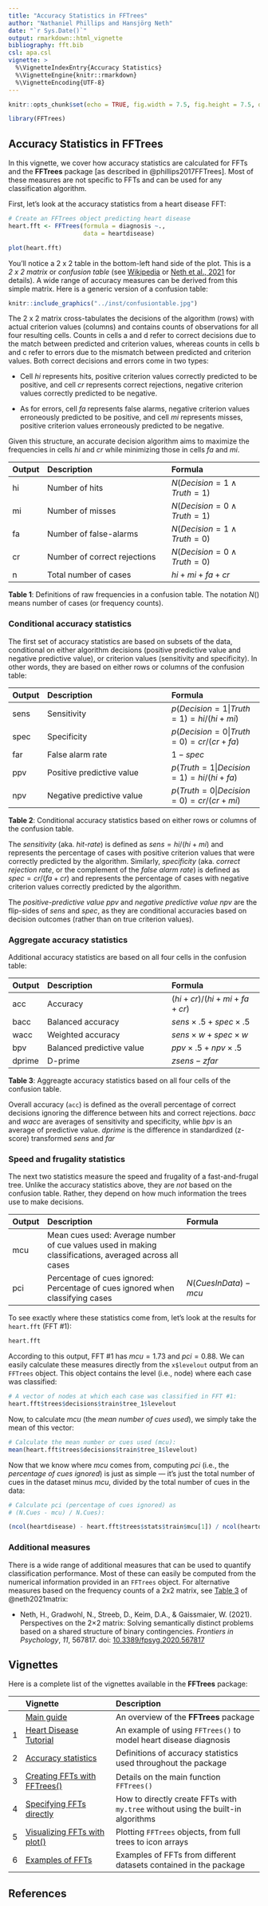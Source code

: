 ```yaml
---
title: "Accuracy Statistics in FFTrees"
author: "Nathaniel Phillips and Hansjörg Neth"
date: "`r Sys.Date()`"
output: rmarkdown::html_vignette
bibliography: fft.bib
csl: apa.csl 
vignette: >
  %\VignetteIndexEntry{Accuracy Statistics}
  %\VignetteEngine{knitr::rmarkdown}
  %\VignetteEncoding{UTF-8}
---
```


```r
knitr::opts_chunk$set(echo = TRUE, fig.width = 7.5, fig.height = 7.5, dpi = 100, out.width = "600px", fig.align='center', message = FALSE)
```

```r
library(FFTrees)
```


## Accuracy Statistics in **FFTrees** 

In this vignette, we cover how accuracy statistics are calculated for FFTs and the **FFTrees** package [as described in @phillips2017FFTrees]. 
Most of these measures are not specific to FFTs and can be used for any classification algorithm. 

First, let's look at the accuracy statistics from a heart disease FFT: 

```r
# Create an FFTrees object predicting heart disease
heart.fft <- FFTrees(formula = diagnosis ~.,
                     data = heartdisease)

plot(heart.fft)
```

You'll notice a 2\ x\ 2 table in the bottom-left hand side of the plot. 
This is a _2\ x\ 2 matrix_ or _confusion table_ (see [Wikipedia](https://en.wikipedia.org/wiki/Confusion_matrix) or [Neth et al., 2021](https://doi.org/10.3389/fpsyg.2020.567817) for details). 
A wide range of accuracy measures can be derived from this simple matrix. 
Here is a generic version of a confusion table: 

```r
knitr::include_graphics("../inst/confusiontable.jpg")
```

The 2\ x\ 2 matrix cross-tabulates the decisions of the algorithm (rows) with actual criterion values (columns) and contains counts of observations for all four resulting cells. 
Counts in cells\ a and\ d refer to correct decisions due to the match between predicted and criterion values, whereas counts in cells\ b and\ c refer to errors due to the mismatch between predicted and criterion values. 
Both correct decisions and errors come in two types: 

- Cell *hi* represents hits, positive criterion values correctly predicted to be positive, and cell *cr* represents correct rejections, negative criterion values correctly predicted to be negative. 

- As for errors, cell *fa* represents false alarms, negative criterion values erroneously predicted to be positive, and cell *mi* represents misses, positive criterion values erroneously predicted to be negative. 

Given this structure, an accurate decision algorithm aims to maximize the frequencies in cells\ *hi* and\ *cr* while minimizing those in cells\ *fa* and\ *mi*. 


| Output | Description                   | Formula | 
|:-------|:------------------------------|:----------------------|
|   hi |  Number of hits   | $N(Decision = 1 \land Truth = 1)$ |
|   mi |  Number of misses | $N(Decision = 0 \land Truth = 1)$ |
|   fa |  Number of false-alarms | $N(Decision = 1 \land Truth = 0)$ |
|   cr |  Number of correct rejections | $N(Decision = 0 \land Truth = 0)$ |
|    n |  Total number of cases| $hi + mi + fa + cr$ |

**Table 1**: Definitions of raw frequencies in a confusion table. The notation $N()$ means number of cases (or frequency counts). 


### Conditional accuracy statistics

The first set of accuracy statistics are based on subsets of the data, conditional on either algorithm decisions (positive predictive value and negative predictive value), or criterion values (sensitivity and specificity). In other words, they are based on either rows or columns of the confusion table:


| Output | Description | Formula | 
|:------ |:------------------------------|:----------------------|
| sens   | Sensitivity  | $p(Decision = 1 \vert Truth = 1) = hi / (hi + mi)$ |
| spec   | Specificity  | $p(Decision = 0 \vert Truth = 0) = cr / (cr + fa)$ |
| far    | False alarm rate  | $1 - spec$ |
| ppv    | Positive predictive value  | $p(Truth = 1 \vert Decision = 1) = hi / (hi + fa)$ |
| npv    | Negative predictive value  | $p(Truth = 0 \vert Decision = 0) = cr / (cr + mi)$ |

**Table 2**: Conditional accuracy statistics based on either rows or columns of the confusion table.


The _sensitivity_ (aka. _hit-rate_) is defined as $sens = hi/(hi+mi)$ and represents the percentage of cases with positive criterion values that were correctly predicted by the algorithm. 
Similarly, _specificity_ (aka. _correct rejection rate_, or the complement of the _false alarm rate_) is defined as $spec = cr/(fa + cr)$ and represents the percentage of cases with negative criterion values correctly predicted by the algorithm.

The _positive-predictive value_ $ppv$ and _negative predictive value_ $npv$ are the flip-sides of $sens$ and $spec$, as they are conditional accuracies based on decision outcomes (rather than on true criterion values). 


### Aggregate accuracy statistics

Additional accuracy statistics are based on all four cells in the confusion table: 

| Output | Description | Formula | 
|:------ |:------------------------------|:----------------------|
| acc    | Accuracy | $(hi + cr) / (hi + mi + fa + cr)$ |
| bacc   | Balanced accuracy  | $sens \times .5 + spec \times .5$ |
| wacc   | Weighted accuracy  | $sens \times w + spec \times w$   |
| bpv    | Balanced predictive value  | $ppv \times .5 + npv \times .5$ |
| dprime | D-prime | $zsens - zfar$ |

**Table 3**: Aggreagte accuracy statistics based on all four cells of the confusion table.

Overall accuracy (`acc`) is defined as the overall percentage of correct decisions ignoring the difference between hits and correct rejections. $bacc$ and $wacc$ are averages of sensitivity and specificity, whlie $bpv$ is an average of predictive value. $dprime$ is the difference in standardized (z-score) transformed $sens$ and $far$


### Speed and frugality statistics

The next two statistics measure the speed and frugality of a fast-and-frugal tree. Unlike the accuracy statistics above, they are *not* based on the confusion table. Rather, they depend on how much information the trees use to make decisions.

| Output| Description| Formula | 
|:------|:-----------------------------------------|:----------------------|
| mcu   | Mean cues used: Average number of cue values used in making classifications, averaged across all cases | |
| pci   | Percentage of cues ignored: Percentage of cues ignored when classifying cases | $N(CuesInData) - mcu$ |

To see exactly where these statistics come from, let's look at the results for `heart.fft` (FFT \#1): 

```r
heart.fft
```

According to this output, FFT \#1 has $mcu = 1.73$ and $pci = 0.88$. 
We can easily calculate these measures directly from the `x$levelout` output from an `FFTrees` object. 
This object contains the level (i.e., node) where each case was classified:

```r
# A vector of nodes at which each case was classified in FFT #1:
heart.fft$trees$decisions$train$tree_1$levelout
```

Now, to calculate\ $mcu$ (the _mean number of cues used_), we simply take the mean of this vector:

```r
# Calculate the mean number or cues used (mcu): 
mean(heart.fft$trees$decisions$train$tree_1$levelout)
```

Now that we know where\ $mcu$ comes from, computing $pci$ (i.e., the _percentage of cues ignored_) is just as simple --- it's just the total number of cues in the dataset minus\ $mcu$, divided by the total number of cues in the data: 

```r
# Calculate pci (percentage of cues ignored) as 
# (N.Cues - mcu) / N.Cues):

(ncol(heartdisease) - heart.fft$trees$stats$train$mcu[1]) / ncol(heartdisease)
```

<!-- Reference for further measures: -->


### Additional measures 

There is a wide range of additional measures that can be used to quantify classification performance. 
Most of these can easily be computed from the numerical information provided in an `FFTrees` object. 
For alternative measures based on the frequency counts of a 2x2\ matrix, see [Table 3](https://www.frontiersin.org/articles/10.3389/fpsyg.2020.567817/full#h5) of @neth2021matrix: 

- Neth, H., Gradwohl, N., Streeb, D., Keim, D.A., & Gaissmaier, W. (2021). 
Perspectives on the 2×2 matrix: Solving semantically distinct problems based on a shared structure of binary contingencies. _Frontiers in Psychology_, _11_, 567817. doi: [10.3389/fpsyg.2020.567817](https://doi.org/10.3389/fpsyg.2020.567817)


## Vignettes

<!-- Table of all vignettes: -->

Here is a complete list of the vignettes available in the **FFTrees** package: 

|   | Vignette | Description |
|--:|:------------------------------|:-------------------------------------------------|
|   | [Main guide](guide.html) | An overview of the **FFTrees** package |
| 1 | [Heart Disease Tutorial](FFTrees_heart.html)   | An example of using `FFTrees()` to model heart disease diagnosis |
| 2 | [Accuracy statistics](AccuracyStatistics.html) | Definitions of accuracy statistics used throughout the package |
| 3 | [Creating FFTs with FFTrees()](FFTrees_function.html) | Details on the main function `FFTrees()` |
| 4 | [Specifying FFTs directly](FFTrees_mytree.html)   | How to directly create FFTs with `my.tree` without using the built-in algorithms |
| 5 | [Visualizing FFTs with plot()](FFTrees_plot.html) | Plotting `FFTrees` objects, from full trees to icon arrays |
| 6 | [Examples of FFTs](FFTrees_examples.html) | Examples of FFTs from different datasets contained in the package |


## References

<!-- eof. -->
